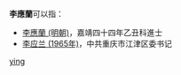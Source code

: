 '''李應蘭'''可以指：
* [[李應蘭_(明朝)|李應蘭 (明朝)]]，嘉靖四十四年乙丑科進士
* [[李应兰_(1965年)|李应兰 (1965年)]]，中共重庆市江津区委书记

{{disambig}}

[[Category:三字李姓人名消歧义|ying]]